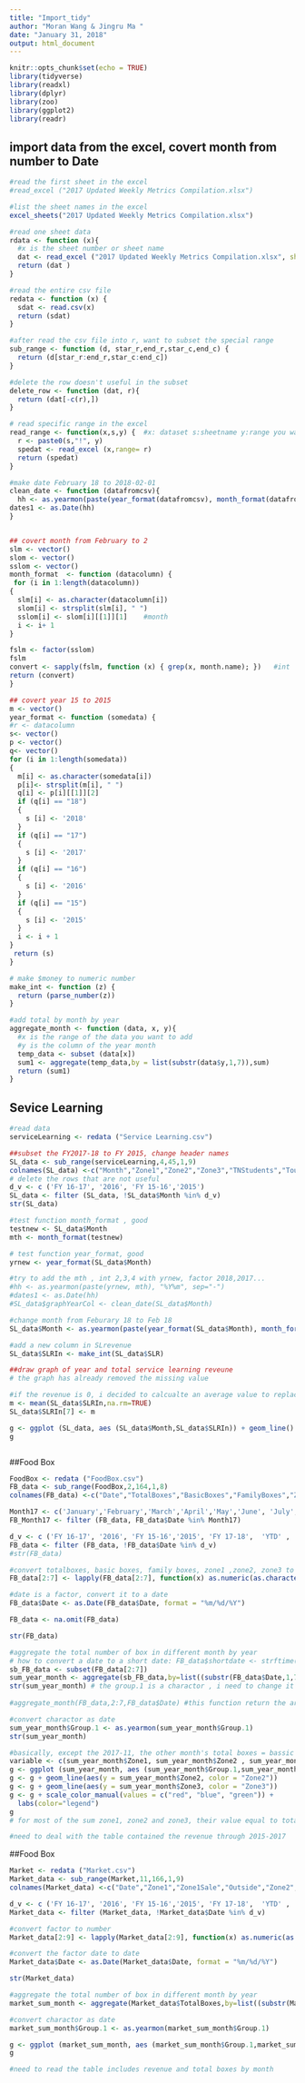 ```yaml
---
title: "Import_tidy"
author: "Moran Wang & Jingru Ma "
date: "January 31, 2018"
output: html_document
---
```


```r
knitr::opts_chunk$set(echo = TRUE)
library(tidyverse)
library(readxl)
library(dplyr)
library(zoo)
library(ggplot2)
library(readr)
```

## import data from the excel, covert month from number to Date

```r
#read the first sheet in the excel
#read_excel ("2017 Updated Weekly Metrics Compilation.xlsx")

#list the sheet names in the excel 
excel_sheets("2017 Updated Weekly Metrics Compilation.xlsx")

#read one sheet data
rdata <- function (x){
  #x is the sheet number or sheet name
  dat <- read_excel ("2017 Updated Weekly Metrics Compilation.xlsx", sheet = x)
  return (dat )
}

#read the entire csv file
redata <- function (x) {
  sdat <- read.csv(x)
  return (sdat)
}

#after read the csv file into r, want to subset the special range
sub_range <- function (d, star_r,end_r,star_c,end_c) {
  return (d[star_r:end_r,star_c:end_c])
}

#delete the row doesn't useful in the subset
delete_row <- function (dat, r){
  return (dat[-c(r),])
}

# read specific range in the excel 
read_range <- function(x,s,y) {  #x: dataset s:sheetname y:range you want to read
  r <- paste0(s,"!", y)
  spedat <- read_excel (x,range= r)
  return (spedat)
}

#make date February 18 to 2018-02-01
clean_date <- function (datafromcsv){
  hh <- as.yearmon(paste(year_format(datafromcsv), month_format(datafromcsv)), "%Y%m", sep="-")
dates1 <- as.Date(hh)
}


## covert month from February to 2
slm <- vector()
slom <- vector()
sslom <- vector()
month_format  <- function (datacolumn) {
 for (i in 1:length(datacolumn)) 
{
  slm[i] <- as.character(datacolumn[i])
  slom[i] <- strsplit(slm[i], " ")
  sslom[i] <- slom[i][[1]][1]    #month
  i <- i+ 1
}

fslm <- factor(sslom) 
fslm
convert <- sapply(fslm, function (x) { grep(x, month.name); })   #int 
return (convert)
}

## covert year 15 to 2015
m <- vector()
year_format <- function (somedata) {
#r <- datacolumn
s<- vector()
p <- vector()
q<- vector()
for (i in 1:length(somedata))
{
  m[i] <- as.character(somedata[i])
  p[i]<- strsplit(m[i], " ")
  q[i] <- p[i][[1]][2] 
  if (q[i] == "18")
  {
    s [i] <- '2018'
  }
  if (q[i] == "17")
  {
    s [i] <- '2017'
  }
  if (q[i] == "16")
  {
    s [i] <- '2016'
  }
  if (q[i] == "15")
  {
    s [i] <- '2015'
  }
  i <- i + 1
}
 return (s)
}

# make $money to numeric number
make_int <- function (z) {
  return (parse_number(z))
}

#add total by month by year
aggregate_month <- function (data, x, y){
  #x is the range of the data you want to add
  #y is the column of the year month
  temp_data <- subset (data[x])
  sum1 <- aggregate(temp_data,by = list(substr(data$y,1,7)),sum)
  return (sum1)
}


```

## Sevice Learning
```r
#read data 
serviceLearning <- redata ("Service Learning.csv")

##subset the FY2017-18 to FY 2015, change header names
SL_data <- sub_range(serviceLearning,4,45,1,9)
colnames(SL_data) <-c("Month","Zone1","Zone2","Zone3","TNStudents","Tours","Classes","SLR","Reunve")
# delete the rows that are not useful 
d_v <- c ('FY 16-17', '2016', 'FY 15-16','2015')
SL_data <- filter (SL_data, !SL_data$Month %in% d_v)
str(SL_data)

#test function month_format , good 
testnew <- SL_data$Month
mth <- month_format(testnew)

# test function year_format, good
yrnew <- year_format(SL_data$Month)

#try to add the mth , int 2,3,4 with yrnew, factor 2018,2017...
#hh <- as.yearmon(paste(yrnew, mth), "%Y%m", sep="-")
#dates1 <- as.Date(hh)
#SL_data$graphYearCol <- clean_date(SL_data$Month)

#change month from Feburary 18 to Feb 18
SL_data$Month <- as.yearmon(paste(year_format(SL_data$Month), month_format(SL_data$Month)), "%Y%m", sep="-")

#add a new column in SLrevenue
SL_data$SLRIn <- make_int(SL_data$SLR)

##draw graph of year and total service learning reveune
# the graph has already removed the missing value

#if the revenue is 0, i decided to calcualte an average value to replace it
m <- mean(SL_data$SLRIn,na.rm=TRUE)
SL_data$SLRIn[7] <- m

g <- ggplot (SL_data, aes (SL_data$Month,SL_data$SLRIn)) + geom_line()  + xlab(" ") + ylab("Service Learning Revevnue")
g



```

##Food Box
```r
FoodBox <- redata ("FoodBox.csv")
FB_data <- sub_range(FoodBox,2,164,1,8)
colnames(FB_data) <-c("Date","TotalBoxes","BasicBoxes","FamilyBoxes","Zone1","Zone2","Zone3","Revenue")

Month17 <- c('January','February','March','April','May','June', 'July', 'August', 'September','October' , 'November', 'December' )
FB_Month17 <- filter (FB_data, FB_data$Date %in% Month17)

d_v <- c ('FY 16-17', '2016', 'FY 15-16','2015', 'FY 17-18',  'YTD' , 'January','February','March','April','May','June', 'July', 'August', 'September','October' , 'November', 'December')
FB_data <- filter (FB_data, !FB_data$Date %in% d_v)
#str(FB_data)

#convert totalboxes, basic boxes, family boxes, zone1 ,zone2, zone3 to numeric number 
FB_data[2:7] <- lapply(FB_data[2:7], function(x) as.numeric(as.character(x)))

#date is a factor, convert it to a date
FB_data$Date <- as.Date(FB_data$Date, format = "%m/%d/%Y")

FB_data <- na.omit(FB_data)

str(FB_data)

#aggregate the total number of box in different month by year
# how to convert a date to a short date: FB_data$shortdate <- strftime(FB_data$Date, format="%Y/%m")
sb_FB_data <- subset(FB_data[2:7])
sum_year_month <- aggregate(sb_FB_data,by=list((substr(FB_data$Date,1,7))),sum) 
str(sum_year_month) # the group.1 is a charactor , i need to change it to the date to plot 
 
#aggregate_month(FB_data,2:7,FB_data$Date) #this function return the argument must have sum length error

#convert charactor as date
sum_year_month$Group.1 <- as.yearmon(sum_year_month$Group.1)
str(sum_year_month)

#basically, except the 2017-11, the other month's total boxes = bassic boxes + family boxes
variable <- c(sum_year_month$Zone1, sum_year_month$Zone2 , sum_year_month$Zone3)
g <- ggplot (sum_year_month, aes (sum_year_month$Group.1,sum_year_month$Zone1)) + geom_line(aes(color = "Zone1"))  + xlab(" ") + ylab("FoodBoxes")
g <- g + geom_line(aes(y = sum_year_month$Zone2, color = "Zone2")) 
g <- g + geom_line(aes(y = sum_year_month$Zone3, color = "Zone3"))
g <- g + scale_color_manual(values = c("red", "blue", "green")) +
  labs(color="legend") 
g
# for most of the sum zone1, zone2 and zone3, their value equal to total boxes. But for some of them, they are not equal. 

#need to deal with the table contained the revenue through 2015-2017

```
##Food Box
```r
Market <- redata ("Market.csv")
Market_data <- sub_range(Market,11,166,1,9)
colnames(Market_data) <-c("Date","Zone1","Zone1Sale","Outside","Zone2","Zone2Sale","Zone3","Zone3Sale", "TotalSales")

d_v <- c ('FY 16-17', '2016', 'FY 15-16','2015', 'FY 17-18',  'YTD' , 'January','February','March','April','May','June', 'July', 'August', 'September','October' , 'November', 'December', 'June total')
Market_data <- filter (Market_data, !Market_data$Date %in% d_v)

#convert factor to number
Market_data[2:9] <- lapply(Market_data[2:9], function(x) as.numeric(as.character(x)))

#convert the factor date to date 
Market_data$Date <- as.Date(Market_data$Date, format = "%m/%d/%Y")

str(Market_data)

#aggregate the total number of box in different month by year
market_sum_month <- aggregate(Market_data$TotalBoxes,by=list((substr(Market_data$Date,1,7))),sum) #Group.1 = date, x is TotalTransaction

#convert charactor as date
market_sum_month$Group.1 <- as.yearmon(market_sum_month$Group.1)

g <- ggplot (market_sum_month, aes (market_sum_month$Group.1,market_sum_month$x)) + geom_line()  + xlab(" ") + ylab("Total Transaction")
g

#need to read the table includes revenue and total boxes by month




```
